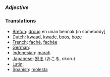===''Adjective''===
===Translations===
*[[Breton]]: [[droug]] en unan bennak (in somebody]
*[[Dutch]]: [[kwaad]], [[kwade]], [[boos]], [[boze]]
*[[French]]: [[faché]], [[fachée]]
*[[German]]: [[]]
*[[Indonesian]]: [[marah]]
*[[Japanese]]: [[怒る]] (おこる, okoru)
*[[Latin]]: [[]]
*[[Spanish]]: [[molesta]]